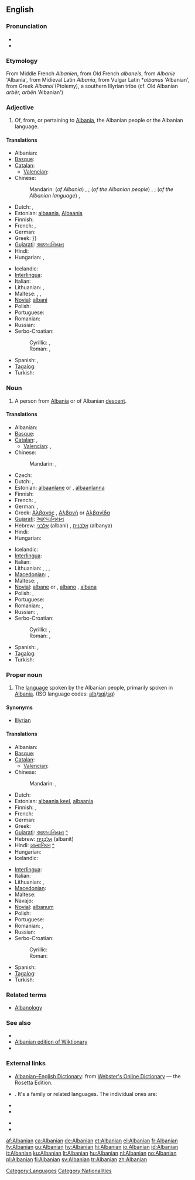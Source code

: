 {{also|albanian}}
==English==

===Pronunciation===
* {{IPA|/ælˈbeɪniən/}}
* {{rhymes|eɪniən}}

===Etymology===
From Middle French ''Albanien'', from Old French ''albaneis'', from ''Albanie'' 'Albania', from Midieval Latin ''Albania'', from Vulgar Latin *''albanus'' 'Albanian', from Greek ''Albanoí'' (Ptolemy), a southern Illyrian tribe (cf. Old Albanian ''arbër, arbën'' 'Albanian')

===Adjective===
{{en-adj|-}}

# Of, from, or pertaining to [[Albania]], the Albanian people or the Albanian language.

====Translations====
{{trans-top|Of or pertaining to Albania}}
* Albanian: {{t+|sq|shqip|xs=Albanian}}
* [[Basque]]: {{t|eu|albaniar|xs=Basque}}
* [[Catalan]]: {{t+|ca|albanès}}
** [[Valencian]]: {{t+|ca|albanés}}
* Chinese:
*: Mandarin: (''of Albania'') {{t|cmn|阿爾巴尼亞|alt=阿爾巴尼亞的}}, {{t|cmn|阿尔巴尼亚|alt=阿尔巴尼亚的|tr=Āěrbāníyà de}}; (''of the Albanian people'') {{t|cmn|阿爾巴尼亞人|alt=阿爾巴尼亞人的}}, {{t|cmn|阿尔巴尼亚人|alt=阿尔巴尼亚人的|tr=Āěrbāníyà rén de}}; (''of the Albanian language'') {{t|cmn|阿爾巴尼亞語|alt=阿爾巴尼亞語的}}, {{t|cmn|阿尔巴尼亚语|alt=阿尔巴尼亚语的|tr=Āěrbāníyà yǔ de}}
* Dutch: {{t+|nl|Albanees}}, {{t-|nl|Albanese}}
* Estonian: [[albaania]], [[Albaania]]
* Finnish: {{t+|fi|albanialainen}}
* French: {{t+|fr|albanais|m}}, {{t+|fr|albanaise|f}}
* German: {{t+|de|albanisch}}
* Greek: {{t+|el|αλβανικός|tr=alvanikós}}}}
* [[Gujarati]]: [[આલ્બાનિયન]]
* Hindi: {{t+|hi|आल्बानियन|xs=Hindi}}
* Hungarian: {{t+|hu|albán}}, {{t-|hu|albániai}}
{{trans-mid}}
* Icelandic: {{t+|is|albanskur}}
* [[Interlingua]]: {{t|ia|albanese}}
* Italian: {{t+|it|albanese}}
* Lithuanian: {{t+|lt|albaniškas|m|xs=Lithuanian}}, {{t+|lt|albaniška|f|xs=Lithuanian}}
* Maltese: {{t-|mt|Albaniż|m|xs=Maltese}}, {{t-|mt|Albaniża|f|xs=Maltese}}, {{t-|mt|Albaniżi|p|xs=Maltese}}
* [[Novial]]: [[albani]]
* Polish: {{t+|pl|albański}}
* Portuguese: {{t+|pt|albanês}}
* Romanian: {{t+|ro|albanez}}
* Russian: {{t+|ru|албанский|tr=albánskij}}
* Serbo-Croatian:
*: Cyrillic: {{t|sh|албански|alt=а̀лба̄нскӣ|sc=Cyrl}}, {{t|sh|шиптарски|alt=ши̏птарскӣ|sc=Cyrl}}
*: Roman: {{t|sh|albanski|alt=àlbānskī}}, {{t|sh|šiptarski|alt=šȉptarskī}}
* Spanish: {{t+|es|albanés|m}}, {{t-|es|albanesa|f}}
* [[Tagalog]]: {{t+|tl|Albanes|xs=Tagalog}}
* Turkish: {{t+|tr|Arnavut}}
{{trans-bottom}}

===Noun===
{{en-noun}}

# A person from [[Albania]] or of Albanian [[descent]].

====Translations====
{{trans-top|Person from Albania}}
* Albanian: {{t+|sq|shqiptar|xs=Albanian}}
* [[Basque]]: {{t|eu|albaniar|xs=Basque}}
* [[Catalan]]: {{t+|ca|albanès|m}}, {{t+|ca|albanesa|f}}
** [[Valencian]]: {{t+|ca|albanés|m}}, {{t+|ca|albanesa|f}}
* Chinese:
*: Mandarin: {{t|cmn|阿爾巴尼亞人}}, {{t|cmn|阿尔巴尼亚人|tr=Āěrbāníyà rén}}
* Czech: {{t-|cs|Albánec|m}}
* Dutch: {{t+|nl|Albanees|m}}, {{t-|nl|Albanese|f}}
* Estonian: [[albaanlane]] {{m}} or {{f}}, [[albaanlanna]] {{f}}
* Finnish: {{t+|fi|albanialainen}}
* French: {{t+|fr|Albanais|m}}, {{t+|fr|Albanaise|f}}
* German: {{t-|de|Albanier|m}}, {{t-|de|Albanierin|f}}
* Greek: [[Αλβανός]] {{m}}, [[Αλβανή]] or [[Αλβανίδα]] {{f}}
* [[Gujarati]]: [[આલ્બાનિયન]]
* Hebrew: [[אלבני]] (albani) {{m}}, [[אלבנית]] (albanya) {{f}}
* Hindi: {{t+|hi|आल्बानियन|xs=Hindi}}
* Hungarian: {{t+|hu|albán}}
{{trans-mid}}
* Icelandic: {{t|is|Albani|m}}
* [[Interlingua]]: {{t|ia|albanese}}
* Italian: {{t+|it|albanese}}
* Lithuanian: {{t|lt|albanas|m}}, {{t|lt|albanė|f}}, {{t|lt|albanietis|m}}, {{t|lt|albanietė|f}}
* [[Macedonian]]: {{t|mk|Албанец|m|tr=Álbanec}},  {{t-|mk|Албанка|f|tr=Álbanka}}
* Maltese: {{t-|mt|Albaniż|m|xs=Maltese}}, {{t-|mt|Albaniża|f|xs=Maltese}}
* [[Novial]]: [[albane]] {{m}} or {{f}}, [[albano]] {{m}}, [[albana]] {{f}}
* Polish: {{t+|pl|Albańczyk|m}}, {{t+|pl|Albanka|f}}
* Portuguese: {{t+|pt|albanês}}
* Romanian: {{t+|ro|albanez|m}}, {{t+|ro|albaneză|f}}
* Russian: {{t+|ru|албанец|m|tr=albánets}}, {{t+|ru|албанка|f|tr=albánka}}
* Serbo-Croatian: 
*: Cyrillic: {{t-|sh|Албанац|m|alt=Алба́нац|sc=Cyrl}}, {{t|sh|Албанка|f|alt=А̀лба̄нка|sc=Cyrl}}
*: Roman: {{t-|sh|Albanac|m|alt=Albánac}}, {{t+|hr|Albanka|f|alt=Àlbānka}}
* Spanish: {{t+|es|albanés|m}}, {{t-|es|albanesa|f}}
* [[Tagalog]]: {{t+|tl|Albanes|xs=Tagalog}}
* Turkish: {{t+|tr|Arnavut}}
{{trans-bottom}}

===Proper noun===
{{en-proper noun}}

# The [[language]] spoken by the Albanian people, primarily spoken in [[Albania]]. (ISO language codes: [[alb]]/[[sqi]]/[[sq]])

====Synonyms====
* [[Illyrian]]<!--rare/disused/outdated/archaic?-->

====Translations====
{{trans-top|language}}
* Albanian: {{t+|sq|shqip|xs=Albanian}}
* [[Basque]]: {{t|eu|albaniera|xs=Basque}}
* [[Catalan]]: {{t+|ca|albanès|m}}
** [[Valencian]]: {{t+|ca|albanés|m}}
* Chinese:
*: Mandarin: {{t-|cmn|阿爾巴尼亞語|sc=Hani}}, {{t-|cmn|阿尔巴尼亚语|tr=Āěrbāníyàyǔ|sc=Hani}}
* Dutch: {{t+|nl|Albanees}}
* Estonian: [[albaania keel]], [[albaania]]
* Finnish: {{t+|fi|albania}}, {{t+|fi|albanian kieli}}
* French: {{t+|fr|albanais|m}}
* German: {{t+|de|Albanisch}}
* Greek: {{t+|el|αλβανικά|f|p|tr=alvaniká}}
* [[Gujarati]]: [[આલ્બાનિયન]] [[:gu:આલ્બાનિયન|^]]
* Hebrew: [[אלבנית|אַלְבָּנִית]] (albanít)
* Hindi: [[आल्बानियन]] [[:hi:आल्बानियन|^]]
* Hungarian: {{t+|hu|albán}}
* Icelandic: {{t-|is|albanska|f}}
{{trans-mid}}
* [[Interlingua]]: {{t|ia|albanese}}
* Italian: {{t+|it|albanese}}
* Lithuanian: {{t+|lt|albanų|xs=Lithuanian}}, {{t+|lt|albanų kalba|xs=Lithuanian}}
* [[Macedonian]]: {{t-|mk|албански|m|tr=álbanski}}
* Maltese: {{t-|mt|L-Albaniż|xs=Maltese}}
* Navajo: {{tø|nv|Albéínii bizaad}}
* [[Novial]]: [[albanum]]
* Polish: {{t+|pl|albański}}
* Portuguese: {{t+|pt|albanês}}
* Romanian: {{t+|ro|albaneză|f}}, {{t-|ro|limba albaneză}}
* Russian: {{t+|ru|албанский|tr=albánskij}}
* Serbo-Croatian:
*: Cyrillic: {{t|sh|албански|m|alt=а̀лба̄нскӣ|sc=Cyrl}}
*: Roman: {{t|sh|albanski|m|alt=àlbānskī}}
* Spanish: {{t+|es|albanés}}
* [[Tagalog]]: {{t+|tl|Albanes|xs=Tagalog}}
* Turkish: {{t+|tr|Arnavutça}}
{{trans-bottom}}

===Related terms===
* [[Albanology]]

===See also===
{{interwiktionary|code=sq}}
* {{langcat}}
* [[:sq:|Albanian edition of Wiktionary]]
* {{pedialite|Albanian language}}

===External links===
* [http://www.websters-online-dictionary.org/definition/Albanian-english/ Albanian–English Dictionary]: from [http://www.websters-online-dictionary.org Webster's Online Dictionary] — the Rosetta Edition.
* {{ISO 639|3code=sqi|1code=sq}}. It's a family or related languages. The individual ones are:
{{top2}}
* {{ethnologue|lang=Gheg Albanian|code=aln}}
* {{ethnologue|lang=Arbëreshë Albanian|code=aae}}
{{mid2}}
* {{ethnologue|lang=Arvanitika Albanian|code=aat}}
* {{ethnologue|lang=Tosk Albanian|code=als}}
{{bottom}}

[[Category:Languages]]
[[Category:Nationalities]]

[[af:Albanian]]
[[ca:Albanian]]
[[de:Albanian]]
[[et:Albanian]]
[[el:Albanian]]
[[fr:Albanian]]
[[fy:Albanian]]
[[gu:Albanian]]
[[hy:Albanian]]
[[hi:Albanian]]
[[io:Albanian]]
[[id:Albanian]]
[[it:Albanian]]
[[ku:Albanian]]
[[lt:Albanian]]
[[hu:Albanian]]
[[nl:Albanian]]
[[no:Albanian]]
[[pl:Albanian]]
[[fi:Albanian]]
[[sv:Albanian]]
[[tr:Albanian]]
[[zh:Albanian]]
